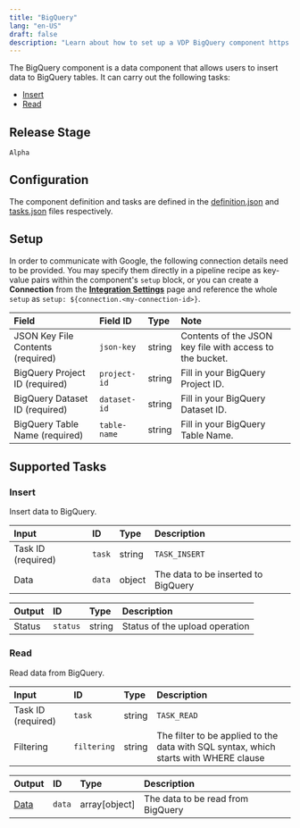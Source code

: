 ```yaml
---
title: "BigQuery"
lang: "en-US"
draft: false
description: "Learn about how to set up a VDP BigQuery component https://github.com/instill-ai/instill-core"
---
```


The BigQuery component is a data component that allows users to insert data to BigQuery tables.
It can carry out the following tasks:
- [Insert](#insert)
- [Read](#read)



## Release Stage

`Alpha`



## Configuration

The component definition and tasks are defined in the [definition.json](https://github.com/instill-ai/pipeline-backend/blob/main/pkg/component/data/bigquery/v0/config/definition.json) and [tasks.json](https://github.com/instill-ai/pipeline-backend/blob/main/pkg/component/data/bigquery/v0/config/tasks.json) files respectively.




## Setup


In order to communicate with Google, the following connection details need to be
provided. You may specify them directly in a pipeline recipe as key-value pairs
within the component's `setup` block, or you can create a **Connection** from
the [**Integration Settings**](https://www.instill.tech/docs/vdp/integration)
page and reference the whole `setup` as `setup:
${connection.<my-connection-id>}`.

<div class="markdown-col-no-wrap" data-col-1 data-col-2>

| Field | Field ID | Type | Note |
| :--- | :--- | :--- | :--- |
| JSON Key File Contents (required) | `json-key` | string | Contents of the JSON key file with access to the bucket.  |
| BigQuery Project ID (required) | `project-id` | string | Fill in your BigQuery Project ID.  |
| BigQuery Dataset ID (required) | `dataset-id` | string | Fill in your BigQuery Dataset ID.  |
| BigQuery Table Name (required) | `table-name` | string | Fill in your BigQuery Table Name.  |

</div>




## Supported Tasks

### Insert

Insert data to BigQuery.

<div class="markdown-col-no-wrap" data-col-1 data-col-2>

| Input | ID | Type | Description |
| :--- | :--- | :--- | :--- |
| Task ID (required) | `task` | string | `TASK_INSERT` |
| Data | `data` | object | The data to be inserted to BigQuery |
</div>






<div class="markdown-col-no-wrap" data-col-1 data-col-2>

| Output | ID | Type | Description |
| :--- | :--- | :--- | :--- |
| Status | `status` | string | Status of the upload operation |
</div>

### Read

Read data from BigQuery.

<div class="markdown-col-no-wrap" data-col-1 data-col-2>

| Input | ID | Type | Description |
| :--- | :--- | :--- | :--- |
| Task ID (required) | `task` | string | `TASK_READ` |
| Filtering | `filtering` | string | The filter to be applied to the data with SQL syntax, which starts with WHERE clause |
</div>






<div class="markdown-col-no-wrap" data-col-1 data-col-2>

| Output | ID | Type | Description |
| :--- | :--- | :--- | :--- |
| [Data](#read-data) | `data` | array[object] | The data to be read from BigQuery |
</div>


